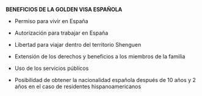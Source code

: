 **BENEFICIOS DE LA GOLDEN VISA ESPAÑOLA**

-   Permiso para vivir en España

-   Autorización para trabajar en España

-   Libertad para viajar dentro del territorio Shenguen

-   Extensión de los derechos y beneficios a los miembros de la familia

-   Uso de los servicios públicos

-   Posibilidad de obtener la nacionalidad española después de 10 años y 2 años en el caso de residentes hispanoamericanos
